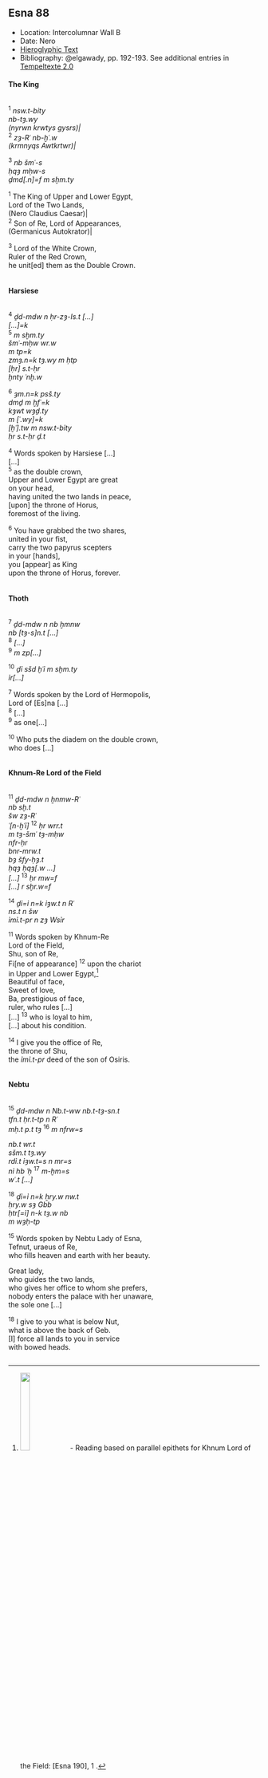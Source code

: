 ## Esna 88 {-}  
  
<style>  
  
  .col2 {  
    columns: 2 320px;         /* number of columns and width in pixels*/  
    -webkit-columns: 2 320px; /* chrome, safari */  
    -moz-columns: 2 320px;    /* firefox */  
    -webkit-column-break-inside: avoid;  
    -page-break-inside: avoid;  
    -break-inside: avoid;  
  }  
  
</style>  
  
- Location: Intercolumnar Wall B 
- Date: Nero
- [Hieroglyphic Text](https://www.ifao.egnet.net/uploads/publications/enligne/Temples-Esna002.pdf#page=251){target="_blank"}  
- Bibliography: @elgawady, pp. 192-193. See additional entries in [Tempeltexte 2.0](http://www.tempeltexte.uni-tuebingen.de/portal/#/text-detail/512){target="_blank"}  
  
#### The King {-}  
<div class="col2">  

^1^ *nsw.t-bỉty  *  
*nb-tȝ.wy  *  
*(nyrwn krwtys gysrs)|  *  
^2^ *zȝ-Rʿ nb-ḫʿ.w  *  
*(krmnyqs Awtkrtwr)|  *  
   
^3^ *nb šmʿ-s   *  
*ḥqȝ mḥw-s  *  
*ḏmd[.n]=f m sḫm.ty  *  
   
^1^ The King of Upper and Lower Egypt,  
Lord of the Two Lands,  
(Nero Claudius Caesar)|  
^2^ Son of Re, Lord of Appearances,  
(Germanicus Autokrator)|  
  
^3^ Lord of the White Crown,  
Ruler of the Red Crown,  
he unit[ed] them as the Double Crown.  

</div>
  
#### Harsiese {-}  
<div class="col2">  
^4^ *ḏd-mdw n ḥr-zȝ-Is.t [...]  *  
*[...]=k  *  
^5^ *m sḫm.ty  *  
*šmʿ-mḥw wr.w*  
*m tp=k  *  
*zmȝ.n=k tȝ.wy m ḥtp  *  
*[ḥr] s.t-ḥr   *  
*ḫnty ʿnḫ.w  *  
   
^6^ *ȝm.n=k psš.ty  *  
*dmḏ m ḫfʿ=k  *  
*kȝwt wȝḏ.ty *  
*m [ʿ.wy]=k  *  
*[ḫʿ].tw m nsw.t-bỉty  *  
*ḥr s.t-ḥr ḏ.t  *  
  
^4^ Words spoken by Harsiese [...]  
[...]  
^5^ as the double crown,  
Upper and Lower Egypt are great  
on your head,  
having united the two lands in peace,  
[upon] the throne of Horus,  
foremost of the living.  
  
^6^ You have grabbed the two shares,  
united in your fist,  
carry the two papyrus scepters   
in your [hands],  
you [appear] as King  
upon the throne of Horus, forever.

</div>  

#### Thoth {-}  
<div class="col2">  

^7^ *ḏd-mdw n nb ḫmnw  *  
*nb [tȝ-s]n.t [...]  *  
^8^ *[...]  *  
^9^ *m zp[...]  *  
   
^10^ *ḏỉ sšd ḫʿỉ m sḫm.ty  *  
*ỉr[...]  *  
  
^7^ Words spoken by the Lord of Hermopolis,  
Lord of [Es]na [...]  
^8^ [...]  
^9^ as one[...]  
  
^10^ Who puts the diadem on the double crown,  
who does [...]  

</div>  

#### Khnum-Re Lord of the Field {-}  
<div class="col2">  

^11^ *ḏd-mdw n ẖnmw-Rʿ *  
*nb sḫ.t  *  
*šw zȝ-Rʿ  *  
*ʿ[n-ḫʿỉ]* ^12^ *ḥr wrr.t  *  
*m tȝ-šmʿ tȝ-mḥw  *  
*nfr-ḥr  *  
*bnr-mrw.t  *  
*bȝ šfy-ḥȝ.t  *  
*ḥqȝ ḥqȝ[.w ...]  *  
*[...]* ^13^ *ḥr mw=f   *  
*[...] r sḫr.w=f  *  
   
^14^ *ḏỉ=ỉ n=k ỉȝw.t n Rʿ  *  
*ns.t n šw  *  
*ỉmỉ.t-pr n zȝ Wsỉr  *  
  
^11^ Words spoken by Khnum-Re   
Lord of the Field,  
Shu, son of Re,  
Fi[ne of appearance] ^12^ upon the chariot  
in Upper and Lower Egypt,[^fn-88-1]  
Beautiful of face,  
Sweet of love,  
Ba, prestigious of face,  
ruler, who rules [...]  
[...] ^13^ who is loyal to him,  
[...] about his condition.  
  
^14^ I give you the office of Re,  
the throne of Shu,  
the *ỉmỉ.t-pr* deed of the son of Osiris.  

</div>  
[^fn-88-1]: ![](images/88_1.png){width=20%} - Reading based on parallel epithets for Khnum Lord of the Field: [Esna 190], 1 .

#### Nebtu {-}  
<div class="col2">  

^15^ *ḏd-mdw n Nb.t-ww nb.t-tȝ-sn.t  *  
*tfn.t ḥr.t-tp n Rʿ  *  
*mḥ.t p.t tȝ* ^16^ *m nfrw=s  * 
  
*nb.t wr.t  *  
*sšm.t tȝ.wy   *  
*rdỉ.t ỉȝw.t=s n mr=s  *  
*nỉ hb ʿḥ* ^17^ *m-ḫm=s  *  
*wʿ.t [...]  *  
    
^18^ *ḏỉ=ỉ n=k ẖry.w nw.t  *  
*ḥry.w sȝ Gbb  *  
*ḥtr[=ỉ] n-k tȝ.w nb  *  
*m wȝḥ-tp  *  
  
^15^ Words spoken by Nebtu Lady of Esna,  
Tefnut, uraeus of Re,  
who fills heaven and earth with her beauty.    
    
Great lady,  
who guides the two lands,  
who gives her office to whom she prefers,  
nobody enters the palace with her unaware,  
the sole one [...]  
  
^18^ I give to you what is below Nut,  
what is above the back of Geb.  
[I] force all lands to you in service  
with bowed heads.

</div>  
